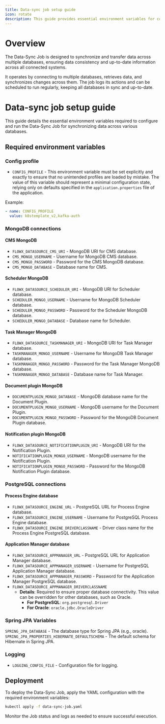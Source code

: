 ```yaml
---
title: Data-sync job setup guide
icon: rotate
description: This guide provides essential environment variables for configuring the Data-Sync Job. You should use these environment variables to set up and run the Job in your Kubernetes environment.
---
```


# Overview

The Data-Sync Job is designed to synchronize and transfer data across multiple databases, ensuring data consistency and up-to-date information across all connected systems.

It operates by connecting to multiple databases, retrieves data, and synchronizes changes across them. The job logs its actions and can be scheduled to run regularly, keeping all databases in sync and up-to-date.

# Data-sync job setup guide

This guide details the essential environment variables required to configure and run the Data-Sync Job for synchronizing data across various databases.

## Required environment variables

### Config profile

- `CONFIG_PROFILE` - This environment variable must be set explicitly and exactly to ensure that no unintended profiles are loaded by mistake. The value of this variable should represent a minimal configuration state, relying only on defaults specified in the `application.properties` file of the application.


Example:

```yaml
- name: CONFIG_PROFILE
  value: k8stemplate_v2,kafka-auth
```

### MongoDB connections

#### CMS MongoDB

- `FLOWX_DATASOURCE_CMS_URI` - MongoDB URI for CMS database.
- `CMS_MONGO_USERNAME` - Username for MongoDB CMS database.
- `CMS_MONGO_PASSWORD` - Password for the CMS MongoDB database.
- `CMS_MONGO_DATABASE` - Database name for CMS.

#### Scheduler MongoDB

- `FLOWX_DATASOURCE_SCHEDULER_URI` - MongoDB URI for Scheduler database.
- `SCHEDULER_MONGO_USERNAME` - Username for MongoDB Scheduler database.
- `SCHEDULER_MONGO_PASSWORD` - Password for the Scheduler MongoDB database.
- `SCHEDULER_MONGO_DATABASE` - Database name for Scheduler.

#### Task Manager MongoDB

- `FLOWX_DATASOURCE_TASKMANAGER_URI` - MongoDB URI for Task Manager database.
- `TASKMANAGER_MONGO_USERNAME` - Username for MongoDB Task Manager database.
- `TASKMANAGER_MONGO_PASSWORD` - Password for the Task Manager MongoDB database.
- `TASKMANAGER_MONGO_DATABASE` - Database name for Task Manager.

#### Document plugin MongoDB

- `DOCUMENTPLUGIN_MONGO_DATABASE` - MongoDB database name for the Document Plugin.
- `DOCUMENTPLUGIN_MONGO_USERNAME` - MongoDB username for the Document Plugin.
- `DOCUMENTPLUGIN_MONGO_PASSWORD` - Password for the MongoDB Document Plugin database.

#### Notification plugin MongoDB

- `FLOWX_DATASOURCE_NOTIFICATIONPLUGIN_URI` - MongoDB URI for the Notification Plugin.
- `NOTIFICATIONPLUGIN_MONGO_USERNAME` - MongoDB username for the Notification Plugin.
- `NOTIFICATIONPLUGIN_MONGO_PASSWORD` - Password for the MongoDB Notification Plugin database.


### PostgreSQL connections

#### Process Engine database

- `FLOWX_DATASOURCE_ENGINE_URL` - PostgreSQL URL for Process Engine database.
- `FLOWX_DATASOURCE_ENGINE_USERNAME` - Username for PostgreSQL Process Engine database.
- `FLOWX_DATASOURCE_ENGINE_DRIVERCLASSNAME` - Driver class name for the Process Engine PostgreSQL database.

#### Application Manager database

- `FLOWX_DATASOURCE_APPMANAGER_URL` - PostgreSQL URL for Application Manager database.
- `FLOWX_DATASOURCE_APPMANAGER_USERNAME` - Username for PostgreSQL Application Manager database.
- `FLOWX_DATASOURCE_APPMANAGER_PASSWORD` - Password for the Application Manager PostgreSQL database.
- `FLOWX_DATASOURCE_APPMANAGER_DRIVERCLASSNAME` 
    - **Details**: Required to ensure proper database connectivity. This value can be overridden for other databases, such as Oracle.
        - **For PostgreSQL**: `org.postgresql.Driver`
        - **For Oracle**: `oracle.jdbc.OracleDriver`


### Spring JPA Variables

`SPRING_JPA_DATABASE` - The database type for Spring JPA (e.g., oracle).
`SPRING_JPA_PROPERTIES_HIBERNATE_DEFAULTSCHEMA` - The default schema for Hibernate in Spring JPA.

### Logging

- `LOGGING_CONFIG_FILE` - Configuration file for logging.


## Deployment

To deploy the Data-Sync Job, apply the YAML configuration with the required environment variables:

```bash
kubectl apply -f data-sync-job.yaml
```

Monitor the Job status and logs as needed to ensure successful execution.

